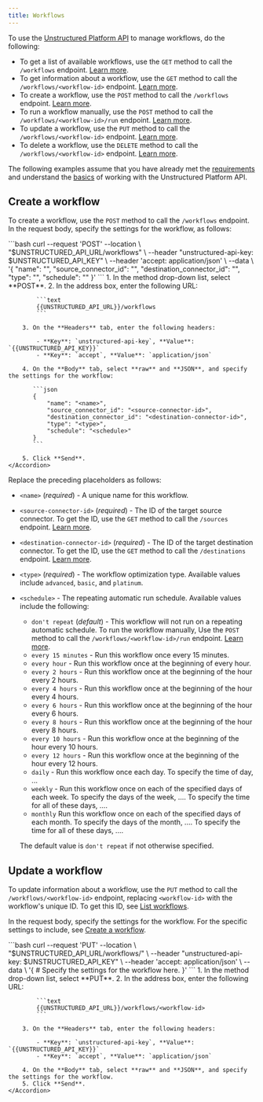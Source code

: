 ```yaml
---
title: Workflows
---
```


To use the [Unstructured Platform API](/platform/api/overview) to manage workflows, do the following:

- To get a list of available workflows, use the `GET` method to call the `/workflows` endpoint. [Learn more](/platform/api/overview#list-workflows).
- To get information about a workflow, use the `GET` method to call the `/workflows/<workflow-id>` endpoint. [Learn more](/platform/api/overview#get-a-workflow).
- To create a workflow, use the `POST` method to call the `/workflows` endpoint. [Learn more](#create-a-workflow).
- To run a workflow manually, use the `POST` method to call the `/workflows/<workflow-id>/run` endpoint. [Learn more](/platform/api/overview#run-a-workflow).
- To update a workflow, use the `PUT` method to call the `/workflows/<workflow-id>` endpoint. [Learn more](#update-a-workflow).
- To delete a workflow, use the `DELETE` method to call the `/workflows/<workflow-id>` endpoint. [Learn more](/platform/api/overview#delete-a-workflow).

The following examples assume that you have already met the [requirements](/platform/api/overview#requirements) and 
understand the [basics](/platform/api/overview#basics) of working with the Unstructured Platform API.

## Create a workflow

To create a workflow, use the `POST` method to call the `/workflows` endpoint. In the request body, 
specify the settings for the workflow, as follows:

<AccordionGroup>
    <Accordion title="curl">
        ```bash
        curl --request 'POST' --location \
        "$UNSTRUCTURED_API_URL/workflows" \
        --header "unstructured-api-key: $UNSTRUCTURED_API_KEY" \
        --header 'accept: application/json' \
        --data \
        '{
            "name": "<name>",
            "source_connector_id": "<source-connector-id>",
            "destination_connector_id": "<destination-connector-id>",
            "type": "<type>",
            "schedule": "<schedule>"
        }'
        ```
    </Accordion>
    <Accordion title="Postman">
        1. In the method drop-down list, select **POST**.
        2. In the address box, enter the following URL:

            ```text
            {{UNSTRUCTURED_API_URL}}/workflows
            ```

        3. On the **Headers** tab, enter the following headers:

            - **Key**: `unstructured-api-key`, **Value**: `{{UNSTRUCTURED_API_KEY}}`
            - **Key**: `accept`, **Value**: `application/json`

        4. On the **Body** tab, select **raw** and **JSON**, and specify the settings for the workflow:

           ```json
           {
               "name": "<name>",
               "source_connector_id": "<source-connector-id>",
               "destination_connector_id": "<destination-connector-id>",
               "type": "<type>",
               "schedule": "<schedule>"
           }
           ```

        5. Click **Send**.
    </Accordion>
</AccordionGroup>

Replace the preceding placeholders as follows:

- `<name>` (_required_) - A unique name for this workflow.
- `<source-connector-id>` (_required_) - The ID of the target source connector. To get the ID, 
    use the `GET` method to call the `/sources` endpoint. [Learn more](/platform/api/overview#list-source-connectors).
- `<destination-connector-id>` (_required_) - The ID of the target destination connector. To get the ID, 
    use the `GET` method to call the `/destinations` endpoint. [Learn more](/platform/api/overview#list-destination-connectors).
- `<type>` (_required_) - The workflow optimization type. Available values include `advanced`, `basic`, and `platinum`.
- `<schedule>` - The repeating automatic run schedule. Available values include the following:

  - `don't repeat` (_default_) - This workflow will not run on a repeating automatic schedule. To run the workflow manually, 
  Use the `POST` method to call the `/workflows/<workflow-id>/run` endpoint. [Learn more](/platform/api/overview#run-a-workflow).
  - `every 15 minutes` - Run this workflow once every 15 minutes.
  - `every hour` - Run this workflow once at the beginning of every hour.
  - `every 2 hours` - Run this workflow once at the beginning of the hour every 2 hours.
  - `every 4 hours` - Run this workflow once at the beginning of the hour every 4 hours.
  - `every 6 hours` - Run this workflow once at the beginning of the hour every 6 hours.
  - `every 8 hours` - Run this workflow once at the beginning of the hour every 8 hours.
  - `every 10 hours` - Run this workflow once at the beginning of the hour every 10 hours.
  - `every 12 hours` - Run this workflow once at the beginning of the hour every 12 hours.
  - `daily` - Run this workflow once each day. To specify the time of day, ...
  - `weekly` - Run this workflow once on each of the specified days of each week. 
  To specify the days of the week, .... 
  To specify the time for all of these days, ....
  - `monthly` Run this workflow once on each of the specified days of each month. 
  To specify the days of the month, .... 
  To specify the time for all of these days, ....

  The default value is `don't repeat` if not otherwise specified.

## Update a workflow

To update information about a workflow, use the `PUT` method to call the `/workflows/<workflow-id>` endpoint, replacing 
`<workflow-id>` with the workflow's unique ID. To get this ID, see [List workflows](#list-workflows).

In the request body, specify the settings for the workflow. For the specific settings to include, see 
[Create a workflow](/platform/api/workflows#create-a-workflow).

<AccordionGroup>
    <Accordion title="curl">
        ```bash
        curl --request 'PUT' --location \
        "$UNSTRUCTURED_API_URL/workflows/<workflow-id>" \
        --header "unstructured-api-key: $UNSTRUCTURED_API_KEY" \
        --header 'accept: application/json' \
        --data \
        '{
            # Specify the settings for the workflow here.
        }'
        ```
    </Accordion>
    <Accordion title="Postman">
        1. In the method drop-down list, select **PUT**.
        2. In the address box, enter the following URL:

            ```text
            {{UNSTRUCTURED_API_URL}}/workflows/<workflow-id>
            ```

        3. On the **Headers** tab, enter the following headers:

            - **Key**: `unstructured-api-key`, **Value**: `{{UNSTRUCTURED_API_KEY}}`
            - **Key**: `accept`, **Value**: `application/json`

        4. On the **Body** tab, select **raw** and **JSON**, and specify the settings for the workflow.
        5. Click **Send**.
    </Accordion>
</AccordionGroup>
